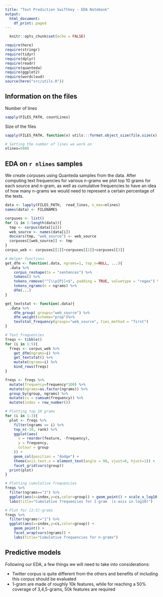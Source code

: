 ```yaml
---
title: "Text Prediction Swiftkey - EDA Notebook"
output:
  html_document:
    df_print: paged
---
```


```r
  knitr::opts_chunk$set(echo = FALSE)
```


```r
require(here)
require(stringr)
require(tidyr)
require(dplyr)
require(readr)
require(quanteda)
require(ggplot2)
require(wordcloud)
source(here("src/utils.R"))
```

## Information on the files
Number of lines
```r
sapply(FILES_PATH, countLines)
```

Size of the files
```r
sapply(FILES_PATH, function(x) utils:::format.object_size(file.size(x), "auto"))

```




```r
# Setting the number of lines we work on
nlines=5000
```

## EDA on `r nlines` samples

We create corpuses using Quanteda samples from the data. After computing text frequencies for various n-grams we plot top 10 grams for each source and n-gram, as well as cumulative frequencies to have an idea of how many n-grams we would need to represent a certain percentage of the texts.

```r
data <- lapply(FILES_PATH,  read_lines, n_max=nlines)
names(data) <- FILENAMES

corpuses <- list()
for (i in 1:length(data)){
  tmp <- corpus(data[[i]])
  web_source <- names(data[i])
  docvars(tmp, "web_source") <- web_source
  corpuses[[web_source]] <- tmp
}
corpus_web <- corpuses[[1]]+corpuses[[2]]+corpuses[[3]]
```

```r

# Helper functions
get_dfm <- function(.data, ngrams=1, top_n=NULL, ...){
  .data %>%
    corpus_reshape(to = "sentences") %>%
    tokens() %>% 
    tokens_remove("^[\\p{P}]+$", padding = TRUE, valuetype = "regex") %>%
    tokens_ngrams(n = ngrams) %>% 
    dfm(...)
}

get_textstat <- function(.data){
  .data %>%
    dfm_group( groups="web_source") %>%
    dfm_weight(scheme="prop")%>% 
    textstat_frequency(groups="web_source", ties_method = "first")
}

# Text frequencies
freqs <- tibble()
for (i in 1:5){
  freqs <- corpus_web %>%
    get_dfm(ngrams=i) %>%
    get_textstat() %>%
    mutate(ngrams=i) %>%
    bind_rows(freqs)
}

freqs <- freqs %>%
  mutate(frequency=frequency*100) %>%
  mutate(ngrams=as.factor(ngrams)) %>%
  group_by(group, ngrams) %>%
  mutate(cs = cumsum(frequency)) %>%
  mutate(index = row_number())
```


```r
# Plotting top 10 grams
for (i in 1:3){
  plot <- freqs %>%
    filter(ngrams == i) %>%
    top_n(-10, rank) %>%
    ggplot(aes(
      x = reorder(feature, -frequency),
      y = frequency,
      colour = group
    )) + 
    geom_col(position = "dodge") + 
    theme(axis.text.x = element_text(angle = 90, vjust=0, hjust=1)) + 
    facet_grid(vars(group))
  print(plot)
}

```

```r
# Plotting cumulative frequencies
freqs %>%
  filter(ngrams=="1") %>%
  ggplot(aes(x=index,y=cs,color=group)) + geom_point() + scale_x_log10() +
  labs(title="Cumulative frequencies for 1-gram  (x-axis in log10)") 

# Plot for [2:5]-grams
freqs %>%
  filter(ngrams!="1") %>%
  ggplot(aes(x=index,y=cs,color=group)) + 
    geom_point() + 
    facet_wrap(vars(ngrams)) + 
    labs(title="Cumulative frequencies for n-grams")

```

## Predictive models

Following our EDA, a few things we will need to take into considerations:

* Twitter corpus is quite different from the others and benefits of including this corpus should be evaluated
* 1-gram are made of roughly 10k features, while for reaching a 50% coverage of 3,4,5-grams, 50k features are required
